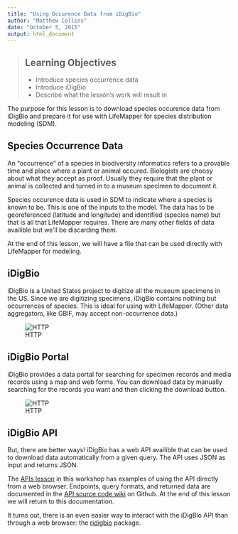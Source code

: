```yaml
---
title: "Using Occurence Data from iDigBio"
author: "Matthew Collins"
date: "October 5, 2015"
output: html_document
---
```



> ## Learning Objectives
>
> * Introduce species occurrence data
> * Introduce iDigBio
> * Describe what the lesson's work will result in

The purpose for this lesson is to download species occurence data from iDigBio
and prepare it for use with LifeMapper for species distribution modeling (SDM). 

## Species Occurrence Data

An "occurrence" of a species in biodiversity informatics refers to a provable
time and place where a plant or animal occured. Biologists are choosy about what
they accept as proof. Usually they require that the plant or animal is collected
and turned in to a museum specimen to document it.

Species occurence data is used in SDM to indicate where a species is known to
be. This is one of the inputs to the model. The data has to be georeferenced
(latitude and longitude) and identified (species name) but that is all that
LifeMapper requires. There are many other fields of data availible but we'll be
discarding them.

At the end of this lesson, we will have a file that can be used directly with
LifeMapper for modeling.

## iDigBio

iDigBio is a United States project to digitize all the museum specimens in the 
US. Since we are digitizing specimens, iDigBio contains nothing but occurrences
of species. This is ideal for using with LifeMapper. (Other data aggregators,
like GBIF, may accept non-occurrence data.)

![HTTP](img/idigbio-home.png)

## iDigBio Portal
iDigBio provides a data portal for searching for specimen records and media 
records using a map and web forms. You can download data by manually searching
for the records you want and then clicking the download button.

![HTTP](img/idigbio-portal.png)

## iDigBio API

But, there are better ways! iDigBio has a web API availible that can be used to
download data automatically from a given query. The API uses JSON as input and
returns JSON.

The [APIs lesson](apis.html) in this workshop has examples of using the API
directly from a web browser. Endpoints, query formats, and returned data are 
documented in the [API source code wiki](https://github.com/iDigBio/idigbio-search-api/wiki)
on Github. At the end of this lesson we will return to this documentation.

It turns out, there is an even easier way to interact with the iDigBio API than
through a web browser: the [ridigbio](https://github.com/iDigBio/ridigbio)
package.

